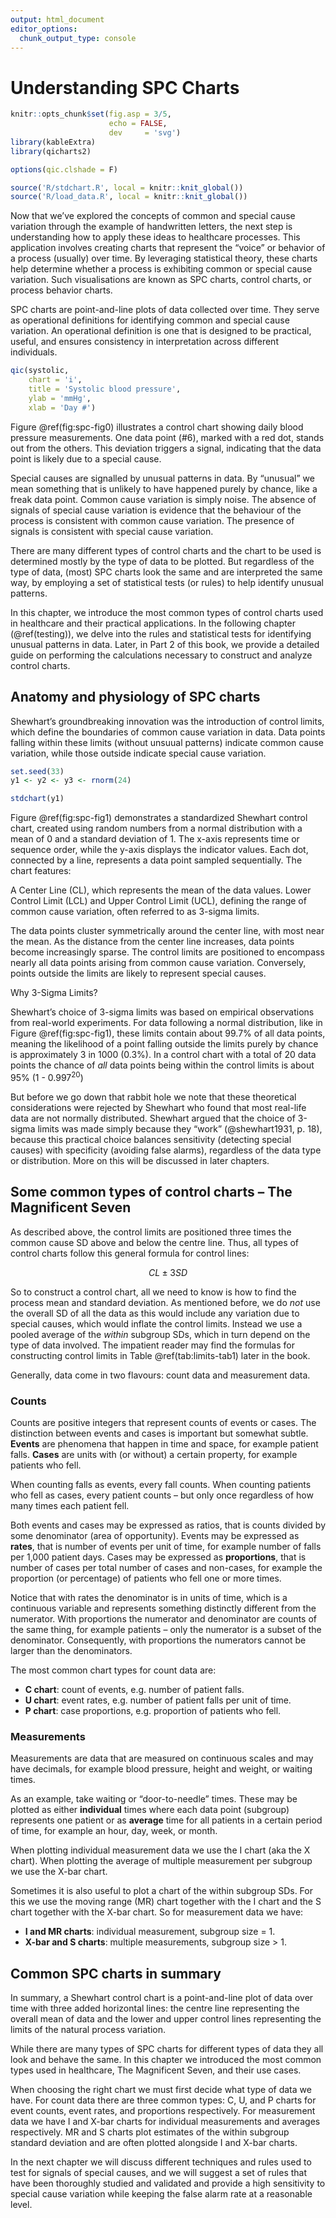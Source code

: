 ```yaml
---
output: html_document
editor_options: 
  chunk_output_type: console
---
```


# Understanding SPC Charts {#charts-intro}


```r
knitr::opts_chunk$set(fig.asp = 3/5,
                      echo = FALSE,
                      dev     = 'svg')
library(kableExtra)
library(qicharts2)

options(qic.clshade = F)

source('R/stdchart.R', local = knitr::knit_global())
source('R/load_data.R', local = knitr::knit_global())
```

Now that we’ve explored the concepts of common and special cause variation through the example of handwritten letters, the next step is understanding how to apply these ideas to healthcare processes. This application involves creating charts that represent the "voice" or behavior of a process (usually) over time. By leveraging statistical theory, these charts help determine whether a process is exhibiting common or special cause variation. Such visualisations are known as SPC charts, control charts, or process behavior charts.

SPC charts are point-and-line plots of data collected over time. They serve as operational definitions for identifying common and special cause variation. An operational definition is one that is designed to be practical, useful, and ensures consistency in interpretation across different individuals.

```r
qic(systolic, 
    chart = 'i',
    title = 'Systolic blood pressure',
    ylab = 'mmHg',
    xlab = 'Day #')
```

Figure \@ref(fig:spc-fig0) illustrates a control chart showing daily blood pressure measurements. One data point (#6), marked with a red dot, stands out from the others. This deviation triggers a signal, indicating that the data point is likely due to a special cause.

Special causes are signalled by unusual patterns in data. By "unusual" we mean something that is unlikely to have happened purely by chance, like a freak data point. Common cause variation is simply noise. The absence of signals of special cause variation is evidence that the behaviour of the process is consistent with common cause variation. The presence of signals is consistent with special cause variation.

There are many different types of control charts and the chart to be used is determined mostly by the type of data to be plotted. But regardless of the type of data, (most) SPC charts look the same and are interpreted the same way, by employing a set of statistical tests (or rules) to help identify unusual patterns.

In this chapter, we introduce the most common types of control charts used in healthcare and their practical applications. In the following chapter (\@ref(testing)), we delve into the rules and statistical tests for identifying unusual patterns in data. Later, in Part 2 of this book, we provide a detailed guide on performing the calculations necessary to construct and analyze control charts.

## Anatomy and physiology of SPC charts

Shewhart’s groundbreaking innovation was the introduction of control limits, which define the boundaries of common cause variation in data. Data points falling within these limits (without unsuual patterns) indicate common cause variation, while those outside indicate special cause variation.

```r
set.seed(33)
y1 <- y2 <- y3 <- rnorm(24)

stdchart(y1)
```

Figure \@ref(fig:spc-fig1) demonstrates a standardized Shewhart control chart, created using random numbers from a normal distribution with a mean of 0 and a standard deviation of 1. The x-axis represents time or sequence order, while the y-axis displays the indicator values. Each dot, connected by a line, represents a data point sampled sequentially. The chart features:

A Center Line (CL), which represents the mean of the data values.
Lower Control Limit (LCL) and Upper Control Limit (UCL), defining the range of common cause variation, often referred to as 3-sigma limits.

The data points cluster symmetrically around the center line, with most near the mean. As the distance from the center line increases, data points become increasingly sparse. The control limits are positioned to encompass nearly all data points arising from common cause variation. Conversely, points outside the limits are likely to represent special causes.

Why 3-Sigma Limits?

Shewhart’s choice of 3-sigma limits was based on empirical observations from real-world experiments. For data following a normal distribution, like in Figure \@ref(fig:spc-fig1), these limits contain about 99.7% of all data points, meaning the likelihood of a point falling outside the limits purely by chance is approximately 3 in 1000 (0.3%). In a control chart with a total of 20 data points the chance of *all* data points being within the control limits is about 95% (1 - 0.997^20^)

But before we go down that rabbit hole we note that these theoretical considerations were rejected by Shewhart who found that most real-life data are not normally distributed. Shewhart argued that the choice of 3-sigma limits was made simply because they "work" (@shewhart1931, p. 18), because this practical choice balances sensitivity (detecting special causes) with specificity (avoiding false alarms), regardless of the data type or distribution. More on this will be discussed in later chapters.

## Some common types of control charts -- The Magnificent Seven


As described above, the control limits are positioned three times the common cause SD above and below the centre line. Thus, all types of control charts follow this general formula for control lines:

$$CL \pm 3SD$$

So to construct a control chart, all we need to know is how to find the process mean and standard deviation. As mentioned before, we do *not* use the overall SD of all the data as this would include any variation due to special causes, which would inflate the control limits. Instead we use a pooled average of the *within* subgroup SDs, which in turn depend on the type of data involved. The impatient reader may find the formulas for constructing control limits in Table \@ref(tab:limits-tab1) later in the book.

Generally, data come in two flavours: count data and measurement data.

### Counts

Counts are positive integers that represent counts of events or cases. The distinction between events and cases is important but somewhat subtle. **Events** are phenomena that happen in time and space, for example patient falls. **Cases** are units with (or without) a certain property, for example patients who fell. 

When counting falls as events, every fall counts. When counting patients who fell as cases, every patient counts -- but only once regardless of how many times each patient fell. 

Both events and cases may be expressed as ratios, that is counts divided by some denominator (area of opportunity). Events may be expressed as **rates**, that is number of events per unit of time, for example number of falls per 1,000 patient days. Cases may be expressed as **proportions**, that is number of cases per total number of cases and non-cases, for example the proportion (or percentage) of patients who fell one or more times.

Notice that with rates the denominator is in units of time, which is a continuous variable and represents something distinctly different from the numerator. With proportions the numerator and denominator are counts of the same thing, for example patients -- only the numerator is a subset of the denominator. Consequently, with proportions the numerators cannot be larger than the denominators.

The most common chart types for count data are:

* **C chart**: count of events, e.g. number of patient falls.
* **U chart**: event rates, e.g. number of patient falls per unit of time.
* **P chart**: case proportions, e.g. proportion of patients who fell.

### Measurements

Measurements are data that are measured on continuous scales and may have decimals, for example blood pressure, height and weight, or waiting times.

As an example, take waiting or "door-to-needle" times. These may be plotted as either **individual** times where each data point (subgroup) represents one patient or as **average** time for all patients in a certain period of time, for example an hour, day, week, or month.

When plotting individual measurement data we use the I chart (aka the X chart). When plotting the average of multiple measurement per subgroup we use the X-bar chart.

Sometimes it is also useful to plot a chart of the within subgroup SDs. For this we use the moving range (MR) chart together with the I chart and the S chart together with the X-bar chart. So for measurement data we have:

* **I and MR charts**: individual measurement, subgroup size = 1.
* **X-bar and S charts**: multiple measurements, subgroup size > 1.

## Common SPC charts in summary

In summary, a Shewhart control chart is a point-and-line plot of data over time with three added horizontal lines: the centre line representing the overall mean of data and the lower and upper control lines representing the limits of the natural process variation.

While there are many types of SPC charts for different types of data they all look and behave the same. In this chapter we introduced the most common types used in healthcare, The Magnificent Seven, and their use cases.

When choosing the right chart we must first decide what type of data we have. For count data there are three common types: C, U, and P charts for event counts, event rates, and proportions respectively. For measurement data we have I and X-bar charts for individual measurements and averages respectively. MR and S charts plot estimates of the within subgroup standard deviation and are often plotted alongside I and X-bar charts.

In the next chapter we will discuss different techniques and rules used to test for signals of special causes, and we will suggest a set of rules that have been thoroughly studied and validated and provide a high sensitivity to special cause variation while keeping the false alarm rate at a reasonable level.
